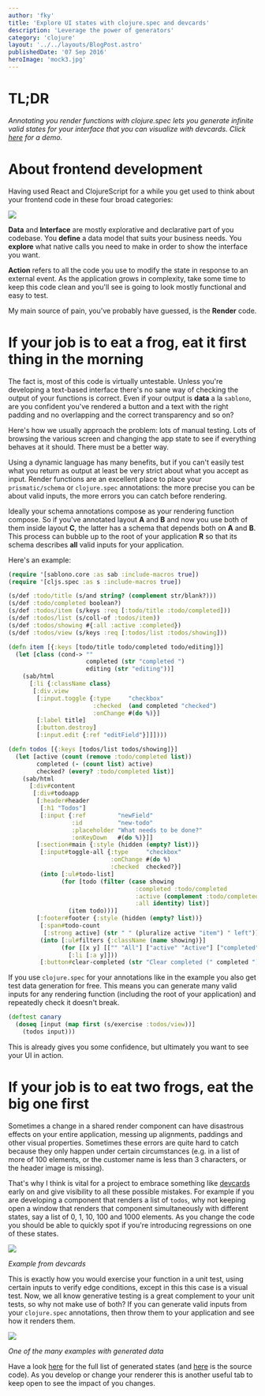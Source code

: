 ```yaml
---
author: 'fky'
title: 'Explore UI states with clojure.spec and devcards'
description: 'Leverage the power of generators'
category: 'clojure'
layout: '../../layouts/BlogPost.astro'
publishedDate: '07 Sep 2016'
heroImage: 'mock3.jpg'
---
```



# TL;DR

_Annotating you render functions with clojure.spec lets you generate
infinite valid states for your interface that you can visualize with
devcards. Click
[here](https://frankiesardo.github.io/speccards/#!/speccards.app) for a
demo._

# About frontend development

Having used React and ClojureScript for a while you get used to think
about your frontend code in these four broad categories:


<Image src={usm} />

**Data** and **Interface** are mostly explorative and declarative part
of you codebase. You **define** a data model that suits your business
needs. You **explore** what native calls you need to make in order to
show the interface you want.

**Action** refers to all the code you use to modify the state in
response to an external event. As the application grows in complexity,
take some time to keep this code clean and you'll see is going to look
mostly functional and easy to test.

My main source of pain, you've probably have guessed, is the **Render**
code.

# If your job is to eat a frog, eat it first thing in the morning

The fact is, most of this code is virtually untestable. Unless you're
developing a text-based interface there's no sane way of checking the
output of your functions is correct. Even if your output is **data** a
la `sablono`, are you confident you've rendered a button and a text with
the right padding and no overlapping and the correct transparency and so
on?

Here's how we usually approach the problem: lots of manual testing. Lots
of browsing the various screen and changing the app state to see if
everything behaves at it should. There must be a better way.

Using a dynamic language has many benefits, but if you can't easily test
what you return as output at least be very strict about what you accept
as input. Render functions are an excellent place to place your
`prismatic/schema` or `clojure.spec` annotations: the more precise you
can be about valid inputs, the more errors you can catch before
rendering.

Ideally your schema annotations compose as your rendering function
compose. So if you've annotated layout **A** and **B** and now you use
both of them inside layout **C**, the latter has a schema that depends
both on **A** and **B**. This process can bubble up to the root of your
application **R** so that its schema describes **all** valid inputs for
your application.

Here's an example:

```clj
(require '[sablono.core :as sab :include-macros true])
(require '[cljs.spec :as s :include-macros true])

(s/def :todo/title (s/and string? (complement str/blank?)))
(s/def :todo/completed boolean?)
(s/def :todos/item (s/keys :req [:todo/title :todo/completed]))
(s/def :todos/list (s/coll-of :todos/item))
(s/def :todos/showing #{:all :active :completed})
(s/def :todos/view (s/keys :req [:todos/list :todos/showing]))

(defn item [{:keys [todo/title todo/completed todo/editing]}]
  (let [class (cond-> ""
                      completed (str "completed ")
                      editing (str "editing"))]
    (sab/html
      [:li {:className class}
       [:div.view
        [:input.toggle {:type     "checkbox"
                        :checked  (and completed "checked")
                        :onChange #(do %)}]
        [:label title]
        [:button.destroy]
        [:input.edit {:ref "editField"}]]])))

(defn todos [{:keys [todos/list todos/showing]}]
  (let [active (count (remove :todo/completed list))
        completed (- (count list) active)
        checked? (every? :todo/completed list)]
    (sab/html
      [:div#content
       [:div#todoapp
        [:header#header
         [:h1 "Todos"]
         [:input {:ref         "newField"
                  :id          "new-todo"
                  :placeholder "What needs to be done?"
                  :onKeyDown   #(do %)}]]
        [:section#main {:style (hidden (empty? list))}
         [:input#toggle-all {:type     "checkbox"
                             :onChange #(do %)
                             :checked  checked?}]
         (into [:ul#todo-list]
               (for [todo (filter (case showing
                                    :completed :todo/completed
                                    :active (complement :todo/completed)
                                    :all identity) list)]
                 (item todo)))]
        [:footer#footer {:style (hidden (empty? list))}
         [:span#todo-count
          [:strong active] (str " " (pluralize active "item") " left")]
         (into [:ul#filters {:className (name showing)}]
               (for [[x y] [["" "All"] ["active" "Active"] ["completed" "Completed"]]]
                 [:li [:a y]]))
         [:button#clear-completed (str "Clear completed (" completed ")")]]]])))
```

If you use `clojure.spec` for your annotations like in the example you
also get test data generation for free. This means you can generate many
valid inputs for any rendering function (including the root of your
application) and repeatedly check it doesn't break.

```clj
(deftest canary
  (doseq [input (map first (s/exercise :todos/view))]
    (todos input)))
```

This is already gives you some confidence, but ultimately you want to
see your UI in action.

# If your job is to eat two frogs, eat the big one first

Sometimes a change in a shared render component can have disastrous
effects on your entire application, messing up alignments, paddings and
other visual properties. Sometimes these errors are quite hard to catch
because they only happen under certain circumstances (e.g. in a list of
more of 100 elements, or the customer name is less than 3 characters, or
the header image is missing).

That's why I think is vital for a project to embrace something like
[devcards](https://github.com/bhauman/devcards) early on and give
visibility to all these possible mistakes. For example if you are
developing a component that renders a list of `todos`, why not keeping
open a window that renders that component simultaneously with different
states, say a list of 0, 1, 10, 100 and 1000 elements. As you change the
code you should be able to quickly spot if you're introducing
regressions on one of these states.


<Image src={usd} />

_Example from devcards_

This is exactly how you would exercise your function in a unit test,
using certain inputs to verify edge conditions, except in this this case
is a visual test. Now, we all know generative testing is a great
complement to your unit tests, so why not make use of both? If you can
generate valid inputs from your `clojure.spec` annotations, then throw
them to your application and see how it renders them.


<Image src={uss} />

_One of the many examples with generated data_

Have a look
[here](https://frankiesardo.github.io/speccards/#!/speccards.app) for
the full list of generated states (and
[here](https://github.com/frankiesardo/speccards/blob/master/src/speccards/app.cljs)
is the source code). As you develop or change your renderer this is
another useful tab to keep open to see the impact of you changes.
